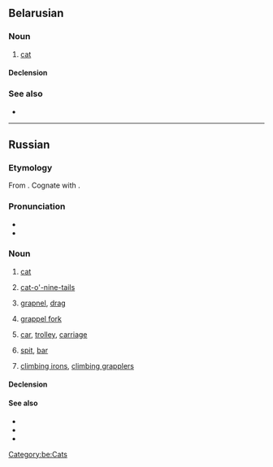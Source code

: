 ==Belarusian==
{{wikipedia|lang=be}}

===Noun===
{{head|be|noun}}

# [[cat]]

====Declension====
{{be-decl-noun|ко́шка|ко́шкі|ко́шкі|ко́шак|ко́шцы|ко́шкам|ко́шку|ко́шак|ко́шкай|ко́шкамі|ко́шцы|ко́шках}}

===See also===
* {{l|be|кот}}

[[Category:be:Cats]]

----

==Russian==

===Etymology===
From {{inh|ru|sla-pro|}}. Cognate with {{cog|uk|кі́шка}}.

===Pronunciation===
* {{ru-IPA|ко́шка}}
* {{audio|Ru-кошка.ogg|audio|lang=ru}}

===Noun===
{{ru-noun+|ко́шка|*|a=an}}

# [[cat]]
#: {{uxi|ru|жить как '''ко́шка''' с собакой|to lead a cat-and-dog life}}
#: {{uxi|ru|игра́ть в '''кошки'''-мышки|play cat-and-mouse}}
#: {{uxi|ru|но́чью все '''кошки''' се́ры|at night all cats are gray}}
#: {{uxi|ru|у него́ '''кошки''' скребу́т на се́рдце|he is sick at heart (very upset)}}
# [[cat-o'-nine-tails]]
# {{lb|ru|technical}} [[grapnel]], [[drag]]
# {{lb|ru|technical}} [[grappel fork]]
# {{lb|ru|cranes}} [[car]], [[trolley]], [[carriage]]
# {{lb|ru|geology}} [[spit]], [[bar]]
# {{lb|ru|in the plural}} [[climbing irons]], [[climbing grapplers]]

====Declension====
{{ru-noun-table|ко́шка|*|a=an}}

====See also====
* {{l|ru|кот}}
* {{l|ru|пуська}}
* {{l|ru|кисуня}}

{{C|ru|Cats}}